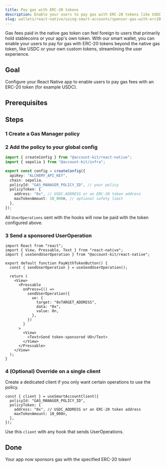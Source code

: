 ```yaml
---
title: Pay gas with ERC-20 tokens
description: Enable your users to pay gas with ERC-20 tokens like USDC via Gas Manager
slug: wallets/react-native/using-smart-accounts/sponsor-gas-with-erc20
---
```


Gas fees paid in the native gas token can feel foreign to users that primarily hold stablecoins or your app's own token. With our smart wallet, you can enable your users to pay for gas with ERC-20 tokens beyond the native gas token, like USDC or your own custom tokens, streamlining the user experience.

<Markdown src="../../../shared/sponsor-gas-erc20-how-it-works.mdx" />

## Goal

Configure your React Native app to enable users to pay gas fees with an ERC-20 token (for example USDC).

## Prerequisites

<Markdown src="../../../shared/sponsor-gas-erc20-prerequisites.mdx" />

## Steps

### 1 Create a Gas Manager policy

<Markdown src="../../../shared/sponsor-gas-erc20-create-policy.mdx" />

### 2 Add the policy to your global config

```ts twoslash config.ts
import { createConfig } from "@account-kit/react-native";
import { sepolia } from "@account-kit/infra";

export const config = createConfig({
  apiKey: "ALCHEMY_API_KEY",
  chain: sepolia,
  policyId: "GAS_MANAGER_POLICY_ID", // your policy
  policyToken: {
    address: "0x", // USDC_ADDRESS or an ERC-20 token address
    maxTokenAmount: 10_000n, // optional safety limit
  },
});
```

All `UserOperations` sent with the hooks will now be paid with the token configured above.

### 3 Send a sponsored UserOperation

```tsx twoslash
import React from "react";
import { View, Pressable, Text } from "react-native";
import { useSendUserOperation } from "@account-kit/react-native";

export default function PayWithTokenButton() {
  const { sendUserOperation } = useSendUserOperation();

  return (
    <View>
      <Pressable
        onPress={() =>
          sendUserOperation({
            uo: {
              target: "0xTARGET_ADDRESS",
              data: "0x",
              value: 0n,
            },
          })
        }
      >
        <View>
          <Text>Send token-sponsored UO</Text>
        </View>
      </Pressable>
    </View>
  );
}
```

### 4 (Optional) Override on a single client

Create a dedicated client if you only want certain operations to use the policy.

```tsx twoslash
const { client } = useSmartAccountClient({
  policyId: "GAS_MANAGER_POLICY_ID",
  policyToken: {
    address: "0x", // USDC_ADDRESS or an ERC-20 token address
    maxTokenAmount: 10_000n,
  },
});
```

Use this `client` with any hook that sends UserOperations.

## Done

Your app now sponsors gas with the specified ERC-20 token!
